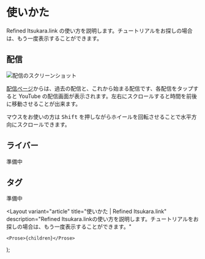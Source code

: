 

# 使いかた

Refined Itsukara.link の使い方を説明します。チュートリアルをお探しの場合は、もう一度表示することができます。

<TutorialButton />

## 配信

![配信のスクリーンショット](timetable.png)

[配信ページ](/)からは、過去の配信と、これから始まる配信です、各配信をタップすると YouTube の配信画面が表示されます。左右にスクロールすると時間を前後に移動させることが出来ます。

マウスをお使いの方は <kbd>Shift</kbd> を押しながらホイールを回転させることで水平方向にスクロールできます。

## ライバー

準備中

## タグ

準備中

  <Layout
    variant="article"
    title="使いかた | Refined Itsukara.link"
    description="Refined Itsukara.linkの使い方を説明します。チュートリアルをお探しの場合は、もう一度表示することができます。"
  >
    <Prose>{children}</Prose>
  </Layout>
);
